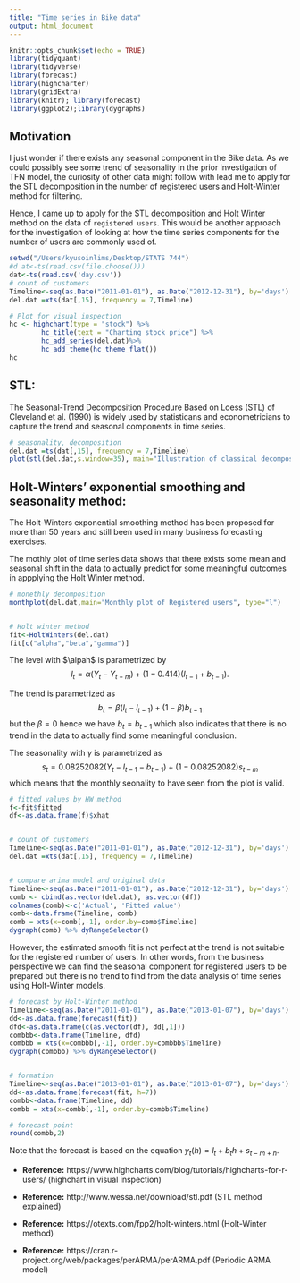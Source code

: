 ```yaml
---
title: "Time series in Bike data"
output: html_document
---
```


```r
knitr::opts_chunk$set(echo = TRUE)
library(tidyquant)
library(tidyverse)
library(forecast)
library(highcharter)
library(gridExtra)
library(knitr); library(forecast)
library(ggplot2);library(dygraphs)
```

## Motivation{-}

I just wonder if there exists any seasonal component in the Bike data. 
As we could possibly see some trend of seasonality in the prior investigation of TFN model, the curiosity of other data might follow with lead me to apply for the STL decomposition in the number of registered users and Holt-Winter method for filtering. 


Hence, I came up to apply for the STL decomposition and Holt Winter method on the data of `registered users`.
This would be another approach for the investigation of looking at how the time series components for the number of users are commonly used of.

```r
setwd("/Users/kyusoinlims/Desktop/STATS 744")
#d at<-ts(read.csv(file.choose()))
dat<-ts(read.csv('day.csv'))
# count of customers
Timeline<-seq(as.Date("2011-01-01"), as.Date("2012-12-31"), by='days')
del.dat =xts(dat[,15], frequency = 7,Timeline)

# Plot for visual inspection
hc <- highchart(type = "stock") %>%
        hc_title(text = "Charting stock price") %>%
        hc_add_series(del.dat)%>%
        hc_add_theme(hc_theme_flat())
hc
```



## STL:{-}

The Seasonal-Trend Decomposition Procedure Based on Loess (STL) of Cleveland et al. (1990) is widely used by statisticans and econometricians to capture the trend and seasonal components in time series.


```r
# seasonality, decomposition
del.dat =ts(dat[,15], frequency = 7,Timeline)
plot(stl(del.dat,s.window=35), main="Illustration of classical decomposition using STL")
```


## Holt-Winters’ exponential smoothing and seasonality method: {-}

The Holt-Winters exponential smoothing method has been proposed for more than 50 years and still been used in many business forecasting exercises.


The mothly plot of time series data shows that there exists some mean and seasonal shift in the data to actually predict for some meaningful outcomes in appplying the Holt Winter method. 


```r
# monethly decomposition
monthplot(del.dat,main="Monthly plot of Registered users", type="l")


# Holt winter method
fit<-HoltWinters(del.dat)
fit[c("alpha","beta","gamma")]
```

The level with $\alpah$ is parametrized by $$l_t = \alpha(Y_t-Y_{t-m})+(1-0.414)(l_{t-1}+b_{t-1}).$$

The trend is parametrized as $$b_t = \beta (l_t-l_{t-1})+(1-\beta)b_{t-1}$$
but the $\beta=0$ hence we have $b_t = b_{t-1}$ which also indicates that there is no trend in the data to actually find some meaningful conclusion.

The seasonality with $\gamma$ is parametrized as $$s_t = 0.08252082  (Y_t-l_{t-1}-b_{t-1})+(1-0.08252082)s_{t-m}$$
which means that the monthly seonality to have seen from the plot is valid. 



```r
# fitted values by HW method
f<-fit$fitted
df<-as.data.frame(f)$xhat


# count of customers
Timeline<-seq(as.Date("2011-01-01"), as.Date("2012-12-31"), by='days')
del.dat =xts(dat[,15], frequency = 7,Timeline)


# compare arima model and original data
Timeline<-seq(as.Date("2011-01-01"), as.Date("2012-12-31"), by='days')
comb <- cbind(as.vector(del.dat), as.vector(df))
colnames(comb)<-c('Actual', 'Fitted value')
comb<-data.frame(Timeline, comb)
comb = xts(x=comb[,-1], order.by=comb$Timeline)
dygraph(comb) %>% dyRangeSelector()

```

However, the estimated smooth fit is not perfect at the trend is not suitable for the registered number of users. 
In other words, from the business perspective we can find the seasonal component for registered users to be prepared but there is no trend to find from the data analysis of time series using Holt-Winter models. 


``` r
# forecast by Holt-Winter method
Timeline<-seq(as.Date("2011-01-01"), as.Date("2013-01-07"), by='days')
dd<-as.data.frame(forecast(fit))
dfd<-as.data.frame(c(as.vector(df), dd[,1]))
combbb<-data.frame(Timeline, dfd)
combbb = xts(x=combbb[,-1], order.by=combbb$Timeline)
dygraph(combbb) %>% dyRangeSelector()


# formation
Timeline<-seq(as.Date("2013-01-01"), as.Date("2013-01-07"), by='days')
dd<-as.data.frame(forecast(fit, h=7))
combb<-data.frame(Timeline, dd)
combb = xts(x=combb[,-1], order.by=combb$Timeline)

# forecast point
round(combb,2)
```

Note that the forecast is based on the equation $y_t(h) = l_t+b_th+s_{t-m+h}$.



* __Reference:__ https://www.highcharts.com/blog/tutorials/highcharts-for-r-users/ (highchart in visual inspection)

* __Reference:__ http://www.wessa.net/download/stl.pdf (STL method explained)

* __Reference:__ https://otexts.com/fpp2/holt-winters.html (Holt-Winter method)

* __Reference:__ https://cran.r-project.org/web/packages/perARMA/perARMA.pdf (Periodic ARMA model)






